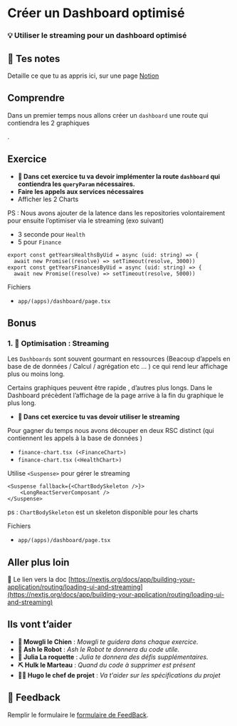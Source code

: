 # Créer un Dashboard optimisé

### 💡 Utiliser le streaming pour un dashboard optimisé

## 📝 Tes notes

Detaille ce que tu as appris ici, sur une page [Notion](https://go.mikecodeur.com/course-notes-template)

## Comprendre

Dans un premier temps nous allons créer un `dashboard` une route qui contiendra les 2 graphiques

.

## Exercice

- **🐶 Dans cet exercice tu va devoir implémenter la route `dashboard` qui contiendra les `queryParam` nécessaires.**
- **Faire les appels aux services nécessaires**
- Afficher les 2 Charts

PS : Nous avons ajouter de la latence dans les repositories volontairement pour ensuite l’optimiser via le streaming (exo suivant)

- 3 seconde pour `Health`
- 5 pour `Finance`

```tsx
export const getYearsHealthsByUid = async (uid: string) => {
  await new Promise((resolve) => setTimeout(resolve, 3000))
export const getYearsFinancesByUid = async (uid: string) => {
  await new Promise((resolve) => setTimeout(resolve, 5000))
```

Fichiers

- `app/(apps)/dashboard/page.tsx`

## Bonus

### 1. 🚀 Optimisation : Streaming

Les `Dashboards` sont souvent gourmant en ressources (Beacoup d’appels en base de de données / Calcul / agrégation etc … ) ce qui rend leur affichage plus ou moins long.

Certains graphiques peuvent être rapide , d’autres plus longs. Dans le Dashboard précèdent l’affichage de la page arrive à la fin du graphique le plus long.

- **🐶 Dans cet exercice tu vas devoir utiliser le streaming**

Pour gagner du temps nous avons découper en deux RSC distinct (qui contiennent les appels à la base de données )

- `finance-chart.tsx (<FinanceChart>)`
- `finance-chart.tsx` `(<HealthChart>)`

Utilise `<Suspense>` pour gérer le streaming

```tsx
<Suspense fallback={<ChartBodySkeleton />}>
    <LongReactServerComposant />
</Suspense>
```

ps : `ChartBodySkeleton` est un skeleton disponible pour les charts

Fichiers

- `app/(apps)/dashboard/page.tsx`

###

## Aller plus loin

📑 Le lien vers la doc [https://nextjs.org/docs/app/building-your-application/routing/loading-ui-and-streaming](https://nextjs.org/docs/app/building-your-application/routing/loading-ui-and-streaming)

## Ils vont t’aider

- **🐶 Mowgli le Chien** : _Mowgli te guidera dans chaque exercice._
- **🤖 Ash le Robot** : _Ash le Robot te donnera du code utile._
- **🚀 Julia La roquette** : _Julia te donnera des défis supplémentaires._
- **⛏️ Hulk le Marteau** : _Quand du code à supprimer est présent_
- **👨‍✈️ Hugo le chef de projet** : _Va t'aider sur les spécifications du projet_

## 🐜 Feedback

Remplir le formulaire le [formulaire de FeedBack](https://go.mikecodeur.com/cours-next-avis?entry.1912869708=Next%20Mastery&entry.1430994900=8.SAAS%20Entrepreneur&entry.533578441=10%20dashbaord-streaming).
